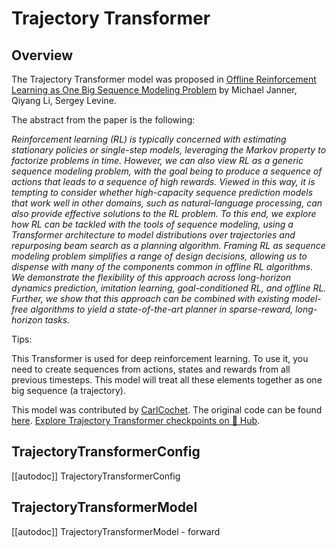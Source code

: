 <!--Copyright 2023 The HuggingFace Team. All rights reserved.

Licensed under the Apache License, Version 2.0 (the "License"); you may not use this file except in compliance with
the License. You may obtain a copy of the License at

http://www.apache.org/licenses/LICENSE-2.0

Unless required by applicable law or agreed to in writing, software distributed under the License is distributed on
an "AS IS" BASIS, WITHOUT WARRANTIES OR CONDITIONS OF ANY KIND, either express or implied. See the License for the
specific language governing permissions and limitations under the License.
-->

# Trajectory Transformer

## Overview

The Trajectory Transformer model was proposed in [Offline Reinforcement Learning as One Big Sequence Modeling Problem](https://arxiv.org/abs/2106.02039)  by Michael Janner, Qiyang Li, Sergey Levine.

The abstract from the paper is the following:

*Reinforcement learning (RL) is typically concerned with estimating stationary policies or single-step models,
leveraging the Markov property to factorize problems in time. However, we can also view RL as a generic sequence
modeling problem, with the goal being to produce a sequence of actions that leads to a sequence of high rewards.
Viewed in this way, it is tempting to consider whether high-capacity sequence prediction models that work well
in other domains, such as natural-language processing, can also provide effective solutions to the RL problem.
To this end, we explore how RL can be tackled with the tools of sequence modeling, using a Transformer architecture
to model distributions over trajectories and repurposing beam search as a planning algorithm. Framing RL as sequence
modeling problem simplifies a range of design decisions, allowing us to dispense with many of the components common
in offline RL algorithms. We demonstrate the flexibility of this approach across long-horizon dynamics prediction,
imitation learning, goal-conditioned RL, and offline RL. Further, we show that this approach can be combined with
existing model-free algorithms to yield a state-of-the-art planner in sparse-reward, long-horizon tasks.*

Tips:

This Transformer is used for deep reinforcement learning. To use it, you need to create sequences from
actions, states and rewards from all previous timesteps. This model will treat all these elements together
as one big sequence (a trajectory).

This model was contributed by [CarlCochet](https://huggingface.co/CarlCochet). The original code can be found [here](https://github.com/jannerm/trajectory-transformer).
[Explore Trajectory Transformer checkpoints on 🤗 Hub](https://huggingface.co/models?sort=downloads&search=Trajectory+Transformer).

## TrajectoryTransformerConfig

[[autodoc]] TrajectoryTransformerConfig


## TrajectoryTransformerModel

[[autodoc]] TrajectoryTransformerModel
    - forward
